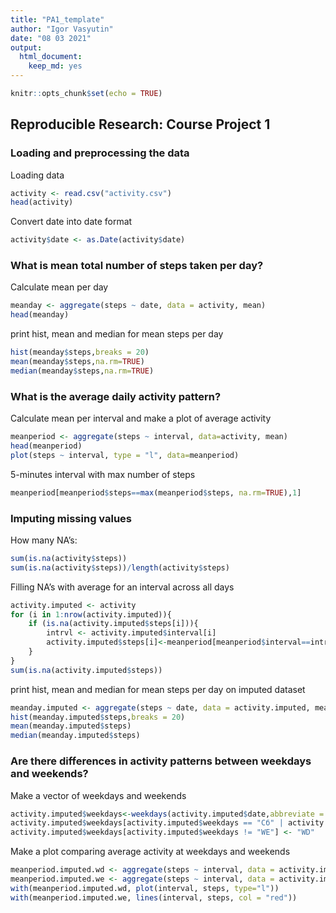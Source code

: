 ```yaml
---
title: "PA1_template"
author: "Igor Vasyutin"
date: "08 03 2021"
output: 
  html_document: 
    keep_md: yes
---
```


```r
knitr::opts_chunk$set(echo = TRUE)
```

## **Reproducible Research: Course Project 1**

### Loading and preprocessing the data

Loading data
```r
activity <- read.csv("activity.csv")
head(activity)
```

Convert date into date format
```r
activity$date <- as.Date(activity$date)
```

### What is mean total number of steps taken per day?

Calculate mean per day
```r
meanday <- aggregate(steps ~ date, data = activity, mean)
head(meanday)
```

print hist, mean and median for mean steps per day
```r
hist(meanday$steps,breaks = 20)
mean(meanday$steps,na.rm=TRUE)
median(meanday$steps,na.rm=TRUE)
```

### What is the average daily activity pattern?

Calculate mean per interval and make a plot of average activity
```r
meanperiod <- aggregate(steps ~ interval, data=activity, mean)
head(meanperiod)
plot(steps ~ interval, type = "l", data=meanperiod)
```

5-minutes interval with max number of steps
```r
meanperiod[meanperiod$steps==max(meanperiod$steps, na.rm=TRUE),1]
```

### Imputing missing values

How many NA's:
```r
sum(is.na(activity$steps))
sum(is.na(activity$steps))/length(activity$steps)
```

Filling NA's with average for an interval across all days
```r
activity.imputed <- activity
for (i in 1:nrow(activity.imputed)){
    if (is.na(activity.imputed$steps[i])){
        intrvl <- activity.imputed$interval[i]
        activity.imputed$steps[i]<-meanperiod[meanperiod$interval==intrvl,2]
    }
}
sum(is.na(activity.imputed$steps))
```

print hist, mean and median for mean steps per day on imputed dataset
```r
meanday.imputed <- aggregate(steps ~ date, data = activity.imputed, mean)
hist(meanday.imputed$steps,breaks = 20)
mean(meanday.imputed$steps)
median(meanday.imputed$steps)
```

### Are there differences in activity patterns between weekdays and weekends?

Make a vector of weekdays and weekends
```r
activity.imputed$weekdays<-weekdays(activity.imputed$date,abbreviate = TRUE)
activity.imputed$weekdays[activity.imputed$weekdays == "Сб" | activity.imputed$weekdays == "Вс"] <- "WE"
activity.imputed$weekdays[activity.imputed$weekdays != "WE"] <- "WD"
```

Make a plot comparing average activity at weekdays and weekends
```r
meanperiod.imputed.wd <- aggregate(steps ~ interval, data = activity.imputed[activity.imputed$weekdays=="WD",], mean)
meanperiod.imputed.we <- aggregate(steps ~ interval, data = activity.imputed[activity.imputed$weekdays=="WE",], mean)
with(meanperiod.imputed.wd, plot(interval, steps, type="l"))
with(meanperiod.imputed.we, lines(interval, steps, col = "red"))
```